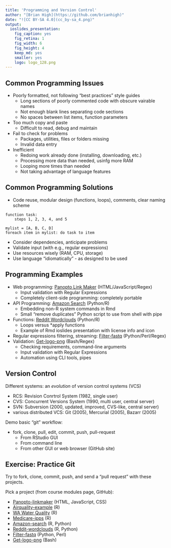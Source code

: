 ```yaml
---
title: 'Programming and Version Control'
author: "[Brian High](https://github.com/brianhigh)"
date: "![CC BY-SA 4.0](cc_by-sa_4.png)"
output:
  ioslides_presentation:
    fig_caption: yes
    fig_retina: 1
    fig_width: 6
    fig_height: 4
    keep_md: yes
    smaller: yes
    logo: logo_128.png
---
```


## Common Programming Issues

* Poorly formatted, not following "best practices" style guides
    - Long sections of poorly commented code with obscure vairable names
    - Not enough blank lines separating code sections
    - No spaces between list items, function parameters
* Too much copy and paste
    - Difficult to read, debug and maintain
* Fail to check for problems
    - Packages, utilities, files or folders missing
    - Invalid data entry
* Inefficient 
    - Redoing work already done (installing, downloading, etc.)
    - Processing more data than needed, usinfg more RAM
    - Looping more times than needed
    - Not taking advantage of language features

## Common Programming Solutions

* Code reuse, modular design (functions, loops), comments, clear naming scheme

```
function task:
    steps 1, 2, 3, 4, and 5

mylist = [A, B, C, D]
foreach item in mylist: do task to item
```

* Consider dependencies, anticipate problems
* Validate input (with e.g., regular expressions)
* Use resources wisely (RAM, CPU, storage)
* Use language "idiomatically" - as designed to be used

## Programming Examples

* Web programming: [Panopto Link Maker](https://github.com/brianhigh/panopto-linkmaker) (HTML/JavaScript/Regex)
    - Input validation with Regular Expressions
    - Completely client-side programming: completely portable
* API Programming: [Amazon Search](https://github.com/brianhigh/amzn-srch) (Python/R)
    - Embedding non-R system commands in Rmd
    - Small "remove duplicates" Python script to use from shell with pipe
* Functions: [Reddit Wordclouds](https://github.com/brianhigh/reddit-wordclouds) (Python/R)
    - Loops versus *apply functions
    - Example of Rmd ioslides presentation with license info and icon
* Regular expressions filtering, streaming: [Filter-fastq](https://github.com/brianhigh/filter-fastq) (Python/Perl/Regex)
* Validation: [Get-logo-png](https://github.com/brianhigh/research-computing/blob/master/get_logo_png.sh) (Bash/Regex)
    - Checking requirements, command-line arguments
    - Input validation with Regular Expressions
    - Automation using CLI tools, pipes

## Version Control

Different systems: an _evolution_ of version control systems (VCS)

- RCS: Revision Conrtrol System (1982, single user)
- CVS: Concurrent Versions System (1990, multi user, central server)
- SVN: Subversion (2000, updated, improved, CVS-like, central server)
- various distributed VCS: Git (2005), Mercurial (2005), Bazarr (2005)

Demo basic "git" workflow:

* fork, clone, pull, edit, commit, push, pull-request
    - From RStudio GUI
    - From command line
    - From other GUI or web browser (GitHub site)

## Exercise: Practice Git

Try to fork, clone, commit, push, and send a "pull request" with these projects.

Pick a project (from course modules page, GitHub):

- [Panopto-linkmaker](https://github.com/brianhigh/panopto-linkmaker) (HTML, JavaScript, CSS)
- [Airquality-example](https://github.com/brianhigh/airquality-example) (R)
- [WA Water Quality](https://github.com/brianhigh/wa-water-quality) (R)
- [Medicare-ipps](https://github.com/brianhigh/medicare-ipps) (R)
- [Amazon-search](https://github.com/brianhigh/amzn-srch) (R, Python)
- [Reddit-wordclouds](https://github.com/brianhigh/reddit-wordclouds) (R, Python)
- [Filter-fastq](https://github.com/brianhigh/filter-fastq) (Python, Perl)
- [Get-logo-png](https://github.com/brianhigh/research-computing/blob/master/get_logo_png.sh) (Bash)